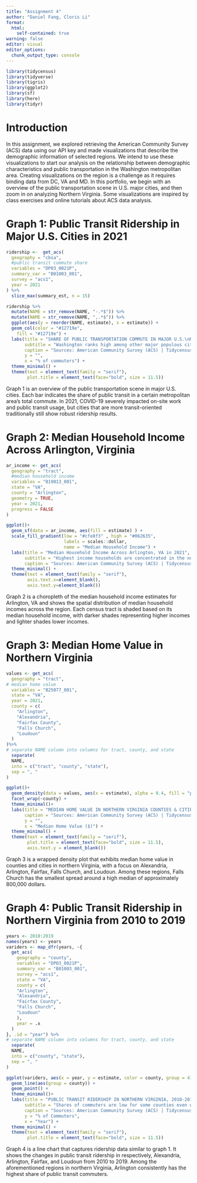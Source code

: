 ```yaml
---
title: "Assignment 4"
author: "Daniel Fang, Cloris Li"
format: 
  html:
    self-contained: true
warning: false
editor: visual
editor_options: 
  chunk_output_type: console
---
```


```r
library(tidycensus)
library(tidyverse)
library(tigris)
library(ggplot2)
library(sf)
library(here)
library(tidyr)
```

# Introduction

In this assignment, we explored retrieving the American Community Survey (ACS) data using our API key and made visualizations that describe the demographic information of selected regions. We intend to use these visualizations to start our analysis on the relationship between demographic characteristics and public transportation in the Washington metropolitan area. Creating visualizations on the region is a challenge as it requires binding data from DC, VA and MD. In this portfolio, we begin with an overview of the public transportation scene in U.S. major cities, and then zoom in on analyzing Northern Virginia. Some visualizations are inspired by class exercises and online tutorials about ACS data analysis.

# Graph 1: Public Transit Ridership in Major U.S. Cities in 2021

```r
ridership <-  get_acs(
  geography = "cbsa",
  #public transit commute share
  variables = "DP03_0021P",
  summary_var = "B01003_001",
  survey = "acs1",
  year = 2021
) %>%
  slice_max(summary_est, n = 15)
```

```r
ridership %>%
  mutate(NAME = str_remove(NAME, "-.*$")) %>%
  mutate(NAME = str_remove(NAME, ",.*$")) %>%
  ggplot(aes(y = reorder(NAME, estimate), x = estimate)) + 
  geom_col(color = "#12719e",
    fill = "#12719e") +
  labs(title = "SHARE OF PUBLIC TRANSPORTATION COMMUTE IN MAJOR U.S.\nMETROPOLITAN AREAS IN 2021",
       subtitle = "Washington ranks high among other major populous cities.",
       caption = "Sources: American Community Survey (ACS) | Tidycensus R package",
       y = "",
       x = "% of commuters") + 
  theme_minimal() +
  theme(text = element_text(family = "serif"), 
        plot.title = element_text(face="bold", size = 11.5))
```

Graph 1 is an overview of the public transportation scene in major U.S. cities. Each bar indicates the share of public transit in a certain metropolitan area's total commute. In 2021, COVID-19 severely impacted on-site work and public transit usage, but cities that are more transit-oriented traditionally still show robust ridership results.

# Graph 2: Median Household Income Across Arlington, Virginia

```r
ar_income <- get_acs(
  geography = "tract",
  #median household income
  variables = "B19013_001", 
  state = "VA", 
  county = "Arlington", 
  geometry = TRUE,
  year = 2021,
  progress = FALSE
)

ggplot()+
  geom_sf(data = ar_income, aes(fill = estimate) ) +
  scale_fill_gradient(low = "#cfe8f3" , high = "#062635",
                      labels = scales::dollar,
                      name = "Median Household Income") +
  labs(title = "Median Household Income Across Arlington, VA in 2021",
       subtitle = "Highest income households are concentrated in the north",
       caption = "Sources: American Community Survey (ACS) | Tidycensus R package") + 
  theme_minimal() +
  theme(text = element_text(family = "serif"),
        axis.text.x=element_blank(),
        axis.text.y=element_blank())
```

Graph 2 is a choropleth of the median household income estimates for Arlington, VA and shows the spatial distribution of median household incomes across the region. Each census tract is shaded based on its median household income, with darker shades representing higher incomes and lighter shades lower incomes.

# Graph 3: Median Home Value in Northern Virginia

```r
values <- get_acs(
  geography = "tract",
# median home value
  variables = "B25077_001",
  state = "VA",
  year = 2021,
  county = c(
    "Arlington",
    "Alexandria",
    "Fairfax County",
    "Falls Church",
    "Loudoun"
  )
)%>%
# separate NAME column into columns for tract, county, and state
  separate(
  NAME,
  into = c("tract", "county", "state"),
  sep = ", "
)

```

```r
ggplot()+
  geom_density(data = values, aes(x = estimate), alpha = 0.4, fill = "purple") +
  facet_wrap(~county) +
  theme_minimal()+
  labs(title = "MEDIAN HOME VALUE IN NORTHERN VIRGINIA COUNTIES & CITIES",
       caption = "Sources: American Community Survey (ACS) | Tidycensus R package",
       y = "",
       x = "Median Home Value ($)") + 
  theme_minimal() +
  theme(text = element_text(family = "serif"), 
        plot.title = element_text(face="bold", size = 11.5),
        axis.text.y = element_blank())
```

Graph 3 is a wrapped density plot that exhibits median home value in counties and cities in northern Virginia, with a focus on Alexandria, Arlington, Fairfax, Falls Church, and Loudoun. Among these regions, Falls Church has the smallest spread around a high median of approximately 800,000 dollars.

# Graph 4: Public Transit Ridership in Northern Virginia from 2010 to 2019

```r
years <- 2010:2019
names(years) <- years
variders <- map_dfr(years, ~{
  get_acs(
    geography = "county",
    variables = "DP03_0021P",
    summary_var = "B01003_001",
    survey = "acs1",
    state = "VA",
    county = c(
    "Arlington",
    "Alexandria",
    "Fairfax County",
    "Falls Church",
    "Loudoun"
    ),
    year = .x
  )
}, .id = "year") %>%
# separate NAME column into columns for tract, county, and state
  separate(
  NAME,
  into = c("county", "state"),
  sep = ", "
)
```

```r
ggplot(variders, aes(x = year, y = estimate, color = county, group = 4)) + 
  geom_line(aes(group = county)) +
  geom_point() +
  theme_minimal()+
  labs(title = "PUBLIC TRANSIT RIDERSHIP IN NORTHERN VIRGINIA, 2010-2019",
       subtitle = "Shares of commuters are low for some counties even with the presence of metro rail lines",
       caption = "Sources: American Community Survey (ACS) | Tidycensus R package",
       y = "% of Commuters",
       x = "Year") + 
  theme_minimal() +
  theme(text = element_text(family = "serif"), 
        plot.title = element_text(face="bold", size = 11.5))
```

Graph 4 is a line chart that captures ridership data similar to graph 1. It shows the changes in public transit ridership in respectively, Alexandria, Arlington, Fairfax, and Loudoun from 2010 to 2019. Among the aforementioned regions in northern Virginia, Arlington consistently has the highest share of public transit commuters.
